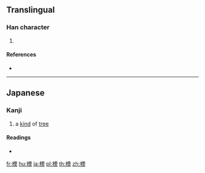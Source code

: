 ==Translingual==

===Han character===
{{Han char|rn=75|rad=木|as=10|sn=14|four=|canj=DMSF,DMWF,XXDMW|ids=⿰木⿱覀火}}

# {{defn|Han|sort=木10}}

====References====
* {{Han ref|kx=0551.181|hdz=21273.071|uh=6A2E|ud=27182}}

----

==Japanese==

===Kanji===
{{ja-kanji|grade=|rs=木10}}

# a [[kind]] of [[tree]]

====Readings====
* {{ja-readings|on=|kun=[[ほくそ]] (hokuso)}}

[[fr:樮]]
[[hu:樮]]
[[ja:樮]]
[[pl:樮]]
[[th:樮]]
[[zh:樮]]